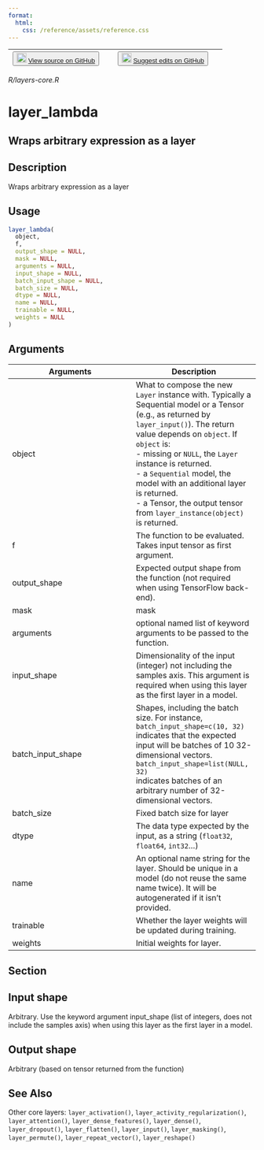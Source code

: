 ```yaml
---
format:
  html:
    css: /reference/assets/reference.css
---
```


| <button class="button"> ![](/reference/assets/GitHub-Mark-32px.png){width="20"} [View source on GitHub](https://github.com/rstudio/keras//blob/main/R/layers-core.R) </button> | <button class="button"> ![](/reference/assets/GitHub-Mark-32px.png){width="20"} [Suggest edits on GitHub](https://github.com/rstudio/keras//edit/main/R/layers-core.R) </button> |
|:------------------------------:|:--------------------------------------:|

*R/layers-core.R*

# layer_lambda

## Wraps arbitrary expression as a layer

## Description
Wraps arbitrary expression as a layer 


## Usage
```r
layer_lambda( 
  object, 
  f, 
  output_shape = NULL, 
  mask = NULL, 
  arguments = NULL, 
  input_shape = NULL, 
  batch_input_shape = NULL, 
  batch_size = NULL, 
  dtype = NULL, 
  name = NULL, 
  trainable = NULL, 
  weights = NULL 
) 
```

## Arguments
|Arguments|Description|
|---|---|
| object | What to compose the new `Layer` instance with. Typically a Sequential model or a Tensor (e.g., as returned by `layer_input()`). The return value depends on `object`. If `object` is: <br>- missing or `NULL`, the `Layer` instance is returned. <br>- a `Sequential` model, the model with an additional layer is returned. <br>- a Tensor, the output tensor from `layer_instance(object)` is returned.  |
| f | The function to be evaluated. Takes input tensor as first argument. |
| output_shape | Expected output shape from the function (not required when using TensorFlow back-end). |
| mask | mask |
| arguments | optional named list of keyword arguments to be passed to the function. |
| input_shape | Dimensionality of the input (integer) not including the samples axis. This argument is required when using this layer as the first layer in a model. |
| batch_input_shape | Shapes, including the batch size. For instance, `batch_input_shape=c(10, 32)` indicates that the expected input will be batches of 10 32-dimensional vectors. `batch_input_shape=list(NULL, 32)`<br>indicates batches of an arbitrary number of 32-dimensional vectors. |
| batch_size | Fixed batch size for layer |
| dtype | The data type expected by the input, as a string (`float32`, `float64`, `int32`...) |
| name | An optional name string for the layer. Should be unique in a model (do not reuse the same name twice). It will be autogenerated if it isn't provided. |
| trainable | Whether the layer weights will be updated during training. |
| weights | Initial weights for layer. |


## Section

## Input shape

 Arbitrary. Use the keyword argument input_shape (list of integers, does not include the samples axis) when using this layer as the first layer in a model. 

## Output shape

 Arbitrary (based on tensor returned from the function) 




## See Also
Other core layers:  `layer_activation()`, `layer_activity_regularization()`, `layer_attention()`, `layer_dense_features()`, `layer_dense()`, `layer_dropout()`, `layer_flatten()`, `layer_input()`, `layer_masking()`, `layer_permute()`, `layer_repeat_vector()`, `layer_reshape()`

